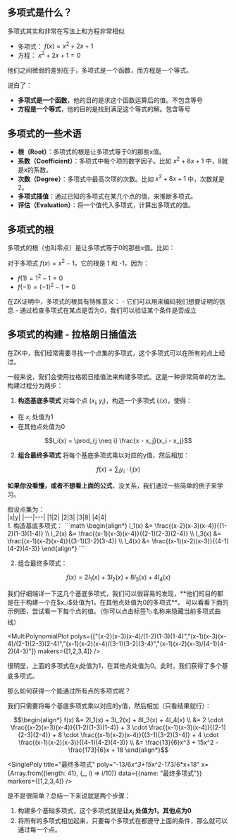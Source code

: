 
## 多项式是什么？

多项式其实和非常在写法上和方程非常相似
- 多项式： $f(x) = x^2 + 2x + 1$
- 方程： $x^2 + 2x + 1 = 0$
  
他们之间微弱的差别在于，多项式是一个函数，而方程是一个等式。  

说白了：
- **多项式是一个函数**，他的目的是求这个函数运算后的值。不包含等号
- **方程是一个等式**，他的目的是找到满足这个等式的解。包含等号

## 多项式的一些术语

- **根（Root）**：多项式的根是让多项式等于0的那些x值。
- **系数（Coefficient）**：多项式中每个项的数字因子。比如 $x^2 + 8x + 1$ 中，8就是x的系数。
- **次数（Degree）**：多项式中最高次项的次数。比如 $x^2 + 8x + 1$ 中，次数就是2。
- **多项式插值**：通过已知的多项式在某几个点的值，来推断多项式。
- **评估（Evaluation）**：将一个值代入多项式，计算出多项式的值。

## 多项式的根

多项式的根（也叫零点）是让多项式等于0的那些x值。比如：

对于多项式 $f(x) = x^2 - 1$，它的根是 1 和 -1，因为：
- $f(1) = 1^2 - 1 = 0$
- $f(-1) = (-1)^2 - 1 = 0$

<Callout emoji="💡">
在ZK证明中，多项式的根具有特殊意义：
- 它们可以用来编码我们想要证明的信息
- 通过检查多项式在某点是否为0，我们可以验证某个条件是否成立
</Callout>

## 多项式的构建 - 拉格朗日插值法  
在ZK中，我们经常需要寻找一个点集的多项式，这个多项式可以在所有的点上经过。

一般来说，我们会使用拉格朗日插值法来构建多项式。这是一种非常简单的方法。
构建过程分为两步：

1. **构造基底多项式**
对每个点 $(x_i,y_i)$，构造一个多项式 $l_i(x)$，使得：
- 在 $x_i$ 处值为1
- 在其他点处值为0

```math
l_i(x) = \prod_{j \neq i} \frac{x - x_j}{x_i - x_j}
```

2. **组合最终多项式**
将每个基底多项式乘以对应的y值，然后相加：

```math
f(x) = \sum_{i} y_i \cdot l_i(x)
```

**如果你没看懂，或者不想看上面的公式**，没关系，我们通过一些简单的例子来学习。

<div className="flex gap-4 mt-4">
<div className="pr-2 border-r-2">
<div>
假设点集为：
</div>
|x|y|
|---|---|
|1|2|
|2|3|
|3|8|
|4|4|
</div>
<div className="pr-2 border-r-2">
1. 构造基底多项式：
```math
\begin{align*}
l_1(x) &= \frac{(x-2)(x-3)(x-4)}{(1-2)(1-3)(1-4)}  \\
l_2(x) &= \frac{(x-1)(x-3)(x-4)}{(2-1)(2-3)(2-4)}  \\
l_3(x) &= \frac{(x-1)(x-2)(x-4)}{(3-1)(3-2)(3-4)}  \\
l_4(x) &= \frac{(x-1)(x-2)(x-3)}{(4-1)(4-2)(4-3)}
\end{align*}
```

2. 组合最终多项式：
```math
f(x) = 2l_1(x) + 3l_2(x) + 8l_3(x) + 4l_4(x)
```
</div>
<div>
我们仔细端详一下这几个基底多项式，我们可以很容易的发现，**他们的目的都是在于构建一个在$x_i$处值为1，在其他点处值为0的多项式**。  
可以看看下面的示例图，尝试看一下每个点的值。（你可以点击标签🏷️名称来隐藏当前多项式曲线）
</div>
</div>

<MultiPolynomialPlot polys={["(x-2)(x-3)(x-4)/(1-2)(1-3)(1-4)","(x-1)(x-3)(x-4)/(2-1)(2-3)(2-4)","(x-1)(x-2)(x-4)/(3-1)(3-2)(3-4)","(x-1)(x-2)(x-3)/(4-1)(4-2)(4-3)"]} makers={[1,2,3,4]} />

很明显，上面的多项式在$x_i$处值为1，在其他点处值为0。此时，我们获得了多个基底多项式。

那么如何获得一个能通过所有点的多项式呢？

我们只需要将每个基底多项式乘以对应的y值，然后相加（只看结果就行）：

```math
\begin{align*}
f(x) &= 2l_1(x) + 3l_2(x) + 8l_3(x) + 4l_4(x) \\
&= 2 \cdot \frac{(x-2)(x-3)(x-4)}{(1-2)(1-3)(1-4)} + 3 \cdot \frac{(x-1)(x-3)(x-4)}{(2-1)(2-3)(2-4)} + 8 \cdot \frac{(x-1)(x-2)(x-4)}{(3-1)(3-2)(3-4)} + 4 \cdot \frac{(x-1)(x-2)(x-3)}{(4-1)(4-2)(4-3)} \\
&= \frac{13}{6}x^3 + 15x^2 - \frac{173}{6}x + 18
\end{align*}
```

<SinglePoly title="最终多项式" poly="-13/6*x^3+15*x^2-173/6*x+18" x={Array.from({length: 41}, (_, i) => i/10)} data={{name: "最终多项式"}} markers={[1,2,3,4]} />

是不是很简单？总结一下来说就是两个步骤：
1. 构建多个基础多项式，这个多项式就是**让$x_i$ 处值为1，其他点为0**
2. 将所有的多项式相加起来，只要每个多项式在都遵守上面的条件，那么就可以通过每一个点。